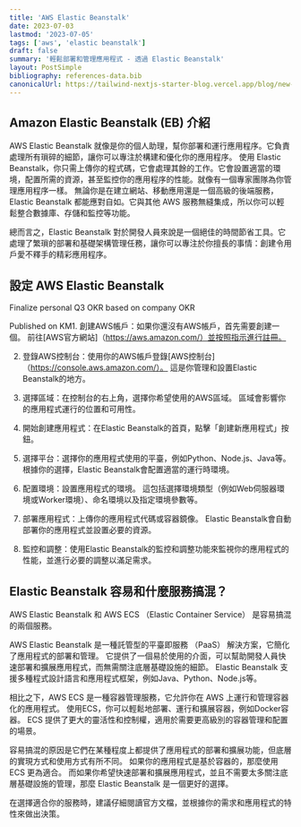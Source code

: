 ```yaml
---
title: 'AWS Elastic Beanstalk'
date: 2023-07-03
lastmod: '2023-07-05'
tags: ['aws', 'elastic beanstalk']
draft: false
summary: '輕鬆部署和管理應用程式 - 透過 Elastic Beanstalk'
layout: PostSimple
bibliography: references-data.bib
canonicalUrl: https://tailwind-nextjs-starter-blog.vercel.app/blog/new-features-in-v1/
---
```


## Amazon Elastic Beanstalk (EB) 介紹

AWS Elastic Beanstalk 就像是你的個人助理，幫你部署和運行應用程序。它負責處理所有瑣碎的細節，讓你可以專注於構建和優化你的應用程序。
使用 Elastic Beanstalk，你只需上傳你的程式碼，它會處理其餘的工作。它會設置適當的環境，配置所需的資源，甚至監控你的應用程序的性能。就像有一個專家團隊為你管理應用程序一樣。
無論你是在建立網站、移動應用還是一個高級的後端服務，Elastic Beanstalk 都能應對自如。它與其他 AWS 服務無縫集成，所以你可以輕鬆整合數據庫、存儲和監控等功能。

總而言之，Elastic Beanstalk 對於開發人員來說是一個絕佳的時間節省工具。它處理了繁瑣的部署和基礎架構管理任務，讓你可以專注於你擅長的事情：創建令用戶愛不釋手的精彩應用程序。

## 設定 AWS Elastic Beanstalk

Finalize personal Q3 OKR based on company OKR

Published on KM1. 創建AWS帳戶：如果你還沒有AWS帳戶，首先需要創建一個。 前往[AWS官方網站]（https://aws.amazon.com/）並按照指示進行註冊。

2. 登錄AWS控制台：使用你的AWS帳戶登錄[AWS控制台]（https://console.aws.amazon.com/）。 這是你管理和設置Elastic Beanstalk的地方。

3. 選擇區域：在控制台的右上角，選擇你希望使用的AWS區域。 區域會影響你的應用程式運行的位置和可用性。

4. 開始創建應用程式：在Elastic Beanstalk的首頁，點擊「創建新應用程式」按鈕。

5. 選擇平台：選擇你的應用程式使用的平臺，例如Python、Node.js、Java等。 根據你的選擇，Elastic Beanstalk會配置適當的運行時環境。

6. 配置環境：設置應用程式的環境。 這包括選擇環境類型（例如Web伺服器環境或Worker環境）、命名環境以及指定環境參數等。

7. 部署應用程式：上傳你的應用程式代碼或容器鏡像。 Elastic Beanstalk會自動部署你的應用程式並設置必要的資源。

8. 監控和調整：使用Elastic Beanstalk的監控和調整功能來監視你的應用程式的性能，並進行必要的調整以滿足需求。

## Elastic Beanstalk 容易和什麼服務搞混？

AWS Elastic Beanstalk 和 AWS ECS （Elastic Container Service） 是容易搞混的兩個服務。

AWS Elastic Beanstalk 是一種託管型的平臺即服務 （PaaS） 解決方案，它簡化了應用程式的部署和管理。 它提供了一個易於使用的介面，可以幫助開發人員快速部署和擴展應用程式，而無需關注底層基礎設施的細節。 Elastic Beanstalk 支援多種程式設計語言和應用程式框架，例如Java、Python、Node.js等。

相比之下，AWS ECS 是一種容器管理服務，它允許你在 AWS 上運行和管理容器化的應用程式。 使用ECS，你可以輕鬆地部署、運行和擴展容器，例如Docker容器。 ECS 提供了更大的靈活性和控制權，適用於需要更高級別的容器管理和配置的場景。

容易搞混的原因是它們在某種程度上都提供了應用程式的部署和擴展功能，但底層的實現方式和使用方式有所不同。 如果你的應用程式是基於容器的，那麼使用 ECS 更為適合。 而如果你希望快速部署和擴展應用程式，並且不需要太多關注底層基礎設施的管理，那麼 Elastic Beanstalk 是一個更好的選擇。

在選擇適合你的服務時，建議仔細閱讀官方文檔，並根據你的需求和應用程式的特性來做出決策。